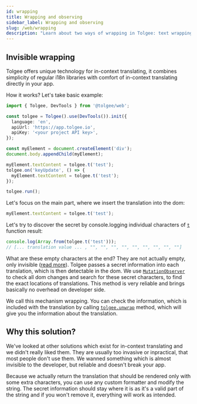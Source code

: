 ```yaml
---
id: wrapping
title: Wrapping and observing
sidebar_label: Wrapping and observing
slug: /web/wrapping
description: "Learn about two ways of wrapping in Tolgee: text wrapping and invisible wrapping. You can configure this through wrapperMode."
---
```


## Invisible wrapping

Tolgee offers unique technology for in-context translating, it combines simplicity of regular i18n libraries with
comfort of in-context translating directly in your app.

How it works? Let's take basic example:

```ts
import { Tolgee, DevTools } from '@tolgee/web';

const tolgee = Tolgee().use(DevTools()).init({
  language: 'en',
  apiUrl: 'https://app.tolgee.io',
  apiKey: '<your project API key>',
});

const myElement = document.createElement('div');
document.body.appendChild(myElement);

myElement.textContent = tolgee.t('test');
tolgee.on('keyUpdate', () => {
  myElement.textContent = tolgee.t('test');
});

tolgee.run();
```

Let's focus on the main part, where we insert the translation into the dom:

```ts
myElement.textContent = tolgee.t('test');
```

Let's try to discover the secret by console.logging individual characters of [`t`](./core-package/tolgee#t) function result:

```ts
console.log(Array.from(tolgee.t('test')));
// [... translation value ... , "", "", "", "", "", "", "", "", ""]
```

What are these empty characters at the end? They are not actually empty, only invisible
([read more](/blog/2021/12/17/invisible-characters-for-better-localization)).
Tolgee passes a secret information into each translation, which is then detectable in the dom.
We use [`MutationObserver`](https://developer.mozilla.org/en-US/docs/Web/API/MutationObserver)
to check all dom changes and search for these secret characters, to find the exact locations
of translations. This method is very reliable and brings basically no overhead on developer side.

We call this mechanism wrapping. You can check the information, which is included with the translation by
calling [`tolgee.unwrap`](./core-package/tolgee#unwrap) method, which will give you the information about the translation.

## Why this solution?

We've looked at other solutions which exist for in-context translating and we didn't really liked them.
They are usually too invasive or inpractical, that most people don't use them.
We wanned something which is almost invisible to the developer, but reliable and doesn't break your app.

Because we actually return the translation that should be rendered only with some extra characters, you can
use any custom formatter and modify the string. The secret information should stay where it is as it's a valid
part of the string and if you won't remove it, everything will work as intended.
